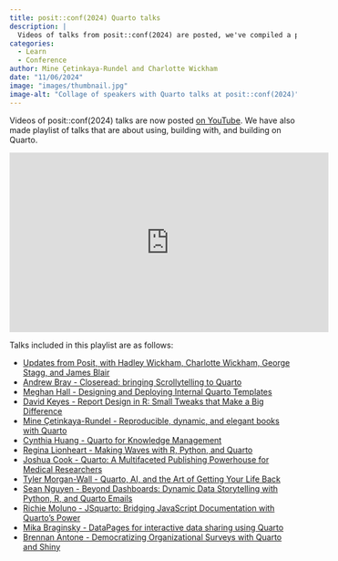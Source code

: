```yaml
---
title: posit::conf(2024) Quarto talks
description: |
  Videos of talks from posit::conf(2024) are posted, we've compiled a playlist of Quarto talks for you!
categories:
  - Learn
  - Conference
author: Mine Çetinkaya-Rundel and Charlotte Wickham
date: "11/06/2024"
image: "images/thumbnail.jpg"
image-alt: "Collage of speakers with Quarto talks at posit::conf(2024)"
---
```


Videos of posit::conf(2024) talks are now posted [on YouTube](https://www.youtube.com/watch?v=s_Vh9HIeLVg&list=PL9HYL-VRX0oSFkdF4fJeY63eGDvgofcbn). We have also made playlist of talks that are about using, building with, and building on Quarto.

<iframe width="560" height="315" src="https://www.youtube.com/embed/videoseries?si=Xwt6NHL_f4k9agzh&amp;list=PLNUVZZ6hfXX1Y4Is-SbbMF_HutRDJBwiO" title="YouTube video player" frameborder="0" allow="accelerometer; autoplay; clipboard-write; encrypted-media; gyroscope; picture-in-picture; web-share" referrerpolicy="strict-origin-when-cross-origin" allowfullscreen></iframe>

Talks included in this playlist are as follows:

-   [Updates from Posit, with Hadley Wickham, Charlotte Wickham, George Stagg, and James Blair](https://youtu.be/s_Vh9HIeLVg?si=jsIWeETKQG154dFi)
-   [Andrew Bray - Closeread: bringing Scrollytelling to Quarto](https://youtu.be/KqLxy66B3lQ?si=fe1zVCBozVmWKufO)
-   [Meghan Hall - Designing and Deploying Internal Quarto Templates](https://youtu.be/VJEBg1Ke0lE?si=LUMa5-IF3gWORr3I)
-   [David Keyes - Report Design in R: Small Tweaks that Make a Big Difference](https://youtu.be/bp1SMhLoz_M?si=tyvyO-FP0AEBV6W2)
-   [Mine Çetinkaya-Rundel - Reproducible, dynamic, and elegant books with Quarto](https://youtu.be/fsfoqpQYN2k?si=sDUOZTEBXvXLNVHq)
-   [Cynthia Huang - Quarto for Knowledge Management](https://youtu.be/4zy9R26B8kk?si=rO_5BIjTC3ENVC2c)
-   [Regina Lionheart - Making Waves with R, Python, and Quarto](https://youtu.be/UOMcGBMvVdo?si=yo3dFtWScKn06iXy)
-   [Joshua Cook - Quarto: A Multifaceted Publishing Powerhouse for Medical Researchers](https://youtu.be/PITfti4JRiU?si=TMi-CJOi04zViU_p)
-   [Tyler Morgan-Wall - Quarto, AI, and the Art of Getting Your Life Back](https://youtu.be/U8_Dc_ru8fg?si=-fEK5Ou57f-QhSba)
-   [Sean Nguyen - Beyond Dashboards: Dynamic Data Storytelling with Python, R, and Quarto Emails](https://youtu.be/fzykFa6c3LI?si=wV83nh1WvctfRAiu)
-   [Richie Moluno - JSquarto: Bridging JavaScript Documentation with Quarto's Power](https://youtu.be/CySpBKJD5vY?si=zQ2TowaD_Wk0Du8X)
-   [Mika Braginsky - DataPages for interactive data sharing using Quarto](https://youtu.be/1gUl-vWqScc?si=nLEJ8JsLzBv8UqqT)
-   [Brennan Antone - Democratizing Organizational Surveys with Quarto and Shiny](https://youtu.be/ceW3nQssV88?si=caHnzvBHorxWFn00)
